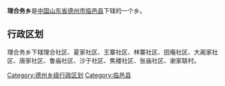 {{Unreferenced|time=2019-11-12T14:20:42+00:00}}
'''理合务乡'''是[[中华人民共和国|中国]][[山东省|山东省]][[德州市|德州市]][[临邑县|临邑县]]下辖的一个乡。

== 行政区划 ==

理合务乡下辖理合社区、夏家社区、王寨社区、林寨社区、田庵社区、大蔺家社区、唐家社区、鲁庙社区、沙于社区、焦楼社区、张庙社区、谢家联村。

{{山东小作品}}
{{临邑县行政区划}}

[[Category:德州乡级行政区划|Category:德州乡级行政区划]]
[[Category:临邑县|Category:临邑县]]